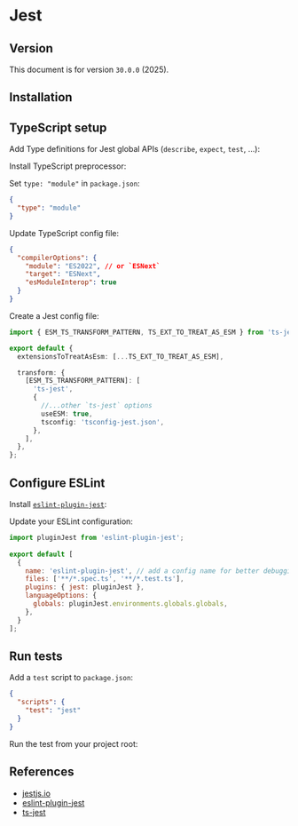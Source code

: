 
# Jest

## Version

This document is for version `30.0.0` (2025).

## Installation 

<PackageManagerTabs command="install --save-dev jest" />


## TypeScript setup


Add Type definitions for Jest global APIs (`describe`, `expect`, `test`, ...):
<PackageManagerTabs command="install --save-dev @types/jest" />

Install TypeScript preprocessor:
<PackageManagerTabs command="install --save-dev ts-jest" />

Set `type: "module"` in `package.json`:
```json title="package.json"
{
  "type": "module"
}
```

Update TypeScript config file:
```json title="tsconfig.json"
{
  "compilerOptions": {
    "module": "ES2022", // or `ESNext`
    "target": "ESNext",
    "esModuleInterop": true
  }
}
```

Create a Jest config file:
```ts title="jest.config.mjs"
import { ESM_TS_TRANSFORM_PATTERN, TS_EXT_TO_TREAT_AS_ESM } from 'ts-jest';

export default {
  extensionsToTreatAsEsm: [...TS_EXT_TO_TREAT_AS_ESM],

  transform: {
    [ESM_TS_TRANSFORM_PATTERN]: [
      'ts-jest',
      {
        //...other `ts-jest` options
        useESM: true,
        tsconfig: 'tsconfig-jest.json',
      },
    ],
  },
};
```


## Configure ESLint

Install [`eslint-plugin-jest`](https://github.com/jest-community/eslint-plugin-jest):

<PackageManagerTabs command="install --save-dev eslint-plugin-jest" />

Update your ESLint configuration:

```js title="eslint.config.mjs"
import pluginJest from 'eslint-plugin-jest';
 
export default [
  {
    name: 'eslint-plugin-jest', // add a config name for better debugging
    files: ['**/*.spec.ts', '**/*.test.ts'],
    plugins: { jest: pluginJest },
    languageOptions: {
      globals: pluginJest.environments.globals.globals,
    },
  }
];
```


## Run tests

Add a `test` script to `package.json`:
```json
{
  "scripts": {
    "test": "jest"
  }
}
```

Run the test from your project root:
<PackageManagerTabs command="run test" />


## References

- [jestjs.io](https://jestjs.io/docs/getting-started#using-typescript)
- [eslint-plugin-jest](https://github.com/jest-community/eslint-plugin-jest)
- [ts-jest](https://kulshekhar.github.io/ts-jest/docs/guides/esm-support/)